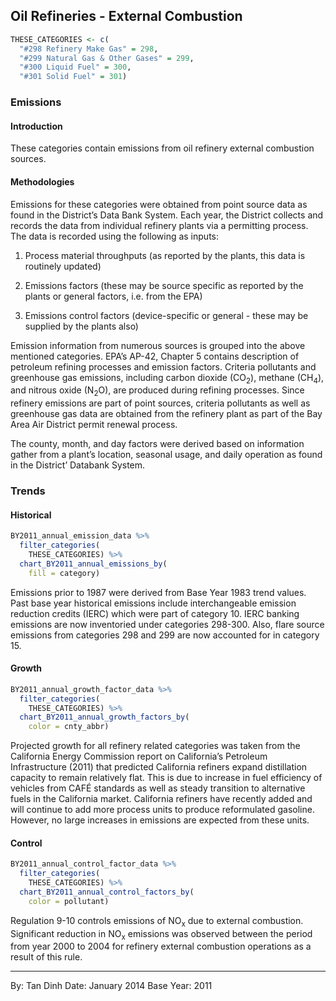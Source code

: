 ## Oil Refineries - External Combustion

```r
THESE_CATEGORIES <- c(
  "#298 Refinery Make Gas" = 298,
  "#299 Natural Gas & Other Gases" = 299,
  "#300 Liquid Fuel" = 300,
  "#301 Solid Fuel" = 301)
```

### Emissions

#### Introduction {-}

These categories contain emissions from oil refinery external combustion sources.

#### Methodologies {-}

Emissions for these categories were obtained from point source data as found in the District's Data Bank System. Each year, the District collects and records the data from individual refinery plants via a permitting process. The data is recorded using the following as inputs:

1. Process material throughputs (as reported by the plants, this data is routinely updated)

2. Emissions factors (these may be source specific as reported by the plants or general factors, i.e. from the EPA)

3. Emissions control factors (device-specific or general - these may be supplied by the plants also)

Emission information from numerous sources is grouped into the above mentioned categories. EPA's AP-42, Chapter 5 contains description of petroleum refining processes and emission factors. Criteria pollutants and greenhouse gas emissions, including carbon dioxide (CO~2~), methane (CH~4~), and nitrous oxide (N~2~O), are produced during refining processes. Since refinery emissions are part of point sources, criteria pollutants as well as greenhouse gas data are obtained from the refinery plant as part of the Bay Area Air District permit renewal process.

The county, month, and day factors were derived based on information gather from a plant’s location, seasonal usage, and daily operation as found in the District’ Databank System.

### Trends

#### Historical {-}

```r
BY2011_annual_emission_data %>%
  filter_categories(
    THESE_CATEGORIES) %>%
  chart_BY2011_annual_emissions_by(
    fill = category) 
```

Emissions prior to 1987 were derived from Base Year 1983 trend values. Past base year historical emissions include interchangeable emission reduction credits (IERC) which were part of category 10. IERC banking emissions are now inventoried under categories 298-300. Also, flare source emissions from categories 298 and 299 are now accounted for in category 15.

#### Growth {-}

```r
BY2011_annual_growth_factor_data %>%
  filter_categories(
    THESE_CATEGORIES) %>%
  chart_BY2011_annual_growth_factors_by(
    color = cnty_abbr) 
```

Projected growth for all refinery related categories was taken from the California Energy Commission report on California’s Petroleum Infrastructure (2011) that predicted California refiners expand distillation capacity to remain relatively flat. This is due to increase in fuel efficiency of vehicles from CAFÉ standards as well as steady transition to alternative fuels in the California market. California refiners have recently added and will continue to add more process units to produce reformulated gasoline. However, no large increases in emissions are expected from these units.

#### Control {-}

```r
BY2011_annual_control_factor_data %>%
  filter_categories(
    THESE_CATEGORIES) %>%
  chart_BY2011_annual_control_factors_by(
    color = pollutant) 
```

Regulation 9-10 controls emissions of NO~x~ due to external combustion. Significant reduction in NO~x~ emissions was observed between the period from year 2000 to 2004 for refinery external combustion operations as a result of this rule.

***

By: Tan Dinh
Date: January 2014
Base Year: 2011
